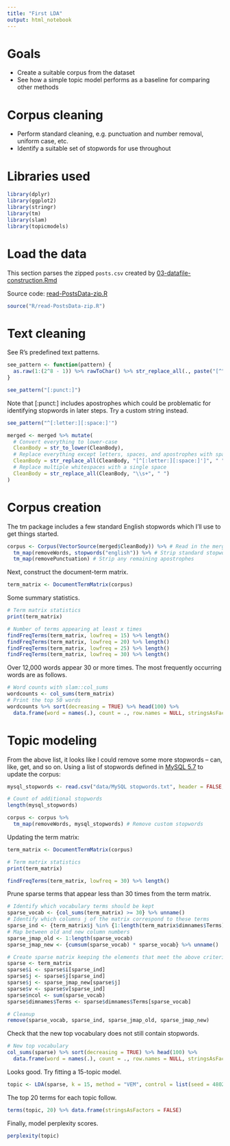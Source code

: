 ```yaml
---
title: "First LDA"
output: html_notebook
---
```


# Goals

  * Create a suitable corpus from the dataset
  * See how a simple topic model performs as a baseline for comparing other methods
  
# Corpus cleaning  

  * Perform standard cleaning, e.g. punctuation and number removal, uniform case, etc.
  * Identify a suitable set of stopwords for use throughout

# Libraries used

```r
library(dplyr)
library(ggplot2)
library(stringr)
library(tm)
library(slam)
library(topicmodels)
```

# Load the data

This section parses the zipped `posts.csv` created by [03-datafile-construction.Rmd](https://github.com/phively/uchicago-thesis/blob/master/03-datafile-construction.Rmd)

Source code: [read-PostsData-zip.R](https://github.com/phively/uchicago-thesis/blob/master/R/read-PostsData-zip.R)

```r
source("R/read-PostsData-zip.R")
```

# Text cleaning

See R's predefined text patterns.

```r
see_pattern <- function(pattern) {
  as.raw(1:(2^8 - 1)) %>% rawToChar() %>% str_replace_all(., paste("[^", pattern, "]"), "") %>% trimws() %>% print()
}

see_pattern("[:punct:]")
```

Note that [:punct:] includes apostrophes which could be problematic for identifying stopwords in later steps. Try a custom string instead.

```r
see_pattern("^[:letter:][:space:]'")
```

```r
merged <- merged %>% mutate(
  # Convert everything to lower-case
  CleanBody = str_to_lower(CleanBody),
  # Replace everything except letters, spaces, and apostrophes with space
  CleanBody = str_replace_all(CleanBody, "[^[:letter:][:space:]']", " "),
  # Replace multiple whitespaces with a single space
  CleanBody = str_replace_all(CleanBody, "\\s+", " ")
)
```

# Corpus creation

The tm package includes a few standard English stopwords which I'll use to get things started.

```r
corpus <- Corpus(VectorSource(merged$CleanBody)) %>% # Read in the merged posts
  tm_map(removeWords, stopwords("english")) %>% # Strip standard stopwords
  tm_map(removePunctuation) # Strip any remaining apostrophes
```

Next, construct the document-term matrix.

```r
term_matrix <- DocumentTermMatrix(corpus)
```

Some summary statistics.

```r
# Term matrix statistics
print(term_matrix)

# Number of terms appearing at least x times
findFreqTerms(term_matrix, lowfreq = 15) %>% length()
findFreqTerms(term_matrix, lowfreq = 20) %>% length()
findFreqTerms(term_matrix, lowfreq = 25) %>% length()
findFreqTerms(term_matrix, lowfreq = 30) %>% length()
```

Over 12,000 words appear 30 or more times. The most frequently occurring words are as follows.

```r
# Word counts with slam::col_sums
wordcounts <- col_sums(term_matrix)
# Print the top 50 words
wordcounts %>% sort(decreasing = TRUE) %>% head(100) %>%
  data.frame(word = names(.), count = ., row.names = NULL, stringsAsFactors = FALSE)
```

# Topic modeling

From the above list, it looks like I could remove some more stopwords -- can, like, get, and so on. Using a list of stopwords defined in [MySQL 5.7](https://dev.mysql.com/doc/refman/5.7/en/fulltext-stopwords.html) to update the corpus:

```r
mysql_stopwords <- read.csv("data/MySQL stopwords.txt", header = FALSE, stringsAsFactors = FALSE)[, 1]

# Count of additional stopwords
length(mysql_stopwords)
```
```r
corpus <- corpus %>%
  tm_map(removeWords, mysql_stopwords) # Remove custom stopwords
```

Updating the term matrix:

```r
term_matrix <- DocumentTermMatrix(corpus)
```
```r
# Term matrix statistics
print(term_matrix)

findFreqTerms(term_matrix, lowfreq = 30) %>% length()
```

Prune sparse terms that appear less than 30 times from the term matrix.

```r
# Identify which vocabulary terms should be kept
sparse_vocab <- {col_sums(term_matrix) >= 30} %>% unname()
# Identify which columns j of the matrix correspond to these terms
sparse_ind <- {term_matrix$j %in% {1:length(term_matrix$dimnames$Terms)}[sparse_vocab]} %>% unname()
# Map between old and new column numbers
sparse_jmap_old <- 1:length(sparse_vocab)
sparse_jmap_new <- {cumsum(sparse_vocab) * sparse_vocab} %>% unname()

# Create sparse matrix keeping the elements that meet the above criteria
sparse <- term_matrix
sparse$i <- sparse$i[sparse_ind]
sparse$j <- sparse$j[sparse_ind]
sparse$j <- sparse_jmap_new[sparse$j]
sparse$v <- sparse$v[sparse_ind]
sparse$ncol <- sum(sparse_vocab)
sparse$dimnames$Terms <- sparse$dimnames$Terms[sparse_vocab]

# Cleanup
remove(sparse_vocab, sparse_ind, sparse_jmap_old, sparse_jmap_new)
```

Check that the new top vocabulary does not still contain stopwords.

```r
# New top vocabulary
col_sums(sparse) %>% sort(decreasing = TRUE) %>% head(100) %>%
  data.frame(word = names(.), count = ., row.names = NULL, stringsAsFactors = FALSE)
```

Looks good. Try fitting a 15-topic model.

```r
topic <- LDA(sparse, k = 15, method = "VEM", control = list(seed = 48029, verbose = 1))
```

The top 20 terms for each topic follow.

```r
terms(topic, 20) %>% data.frame(stringsAsFactors = FALSE)
```

Finally, model perplexity scores.

```r
perplexity(topic)
```